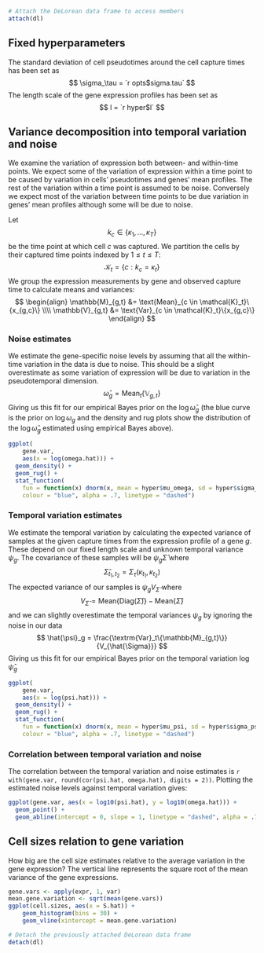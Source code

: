 ```r
# Attach the DeLorean data frame to access members
attach(dl)
```

## Fixed hyperparameters

The standard deviation of cell pseudotimes around the cell capture times has been set as
$$
    \sigma_\tau = `r opts$sigma.tau`
$$
The length scale of the gene expression profiles has been set as
$$
l = `r hyper$l`
$$


## Variance decomposition into temporal variation and noise

We examine the variation of expression both between- and within-time points. We
expect some of the variation of expression within a time point to be caused by
variation in cells' pseudotimes and genes' mean profiles. The rest of the
variation within a time point is assumed to be noise.  Conversely we expect
most of the variation between time points to be due variation in genes' mean
profiles although some will be due to noise.

Let
$$
k_c \in \{\kappa_1, \dots, \kappa_T\}
$$
be the time point at which cell $c$ was captured. We partition the cells
by their captured time points indexed by $1 \le t \le T$:
$$
\mathcal{K}_t = \{c: k_c = \kappa_t\}
$$
We group the expression measurements by gene and observed capture time to
calculate means and variances:
$$
\begin{align}
\mathbb{M}_{g,t} &= \text{Mean}_{c \in \mathcal{K}_t}\{x_{g,c}\} \\\\
\mathbb{V}_{g,t} &= \text{Var}_{c \in \mathcal{K}_t}\{x_{g,c}\}
\end{align}
$$

### Noise estimates
We estimate the gene-specific noise levels by assuming that all the within-time
variation in the data is due to noise. This should be a slight overestimate as
some variation of expression will be due to variation in the pseudotemporal
dimension.
$$
  \hat{\omega}_g = \textrm{Mean}_t\{\mathbb{V}_{g,t}\}
$$
Giving us this fit for our empirical Bayes prior on the $\log \hat{\omega}_g$
(the blue curve is the prior on $\log \omega_g$ and the density and rug plots
show the distribution of the $\log \hat{\omega}_g$ estimated using empirical
Bayes above).
```r
ggplot(
    gene.var,
    aes(x = log(omega.hat))) +
  geom_density() +
  geom_rug() +
  stat_function(
    fun = function(x) dnorm(x, mean = hyper$mu_omega, sd = hyper$sigma_omega),
    colour = "blue", alpha = .7, linetype = "dashed")
```


### Temporal variation estimates
We estimate the temporal variation by calculating the expected variance of
samples at the given capture times from the expression profile of a gene $g$. These depend on our fixed length scale and unknown temporal variance $\psi_g$.
The covariance of these samples will be $\psi_g \hat{\Sigma}$ where
$$
  \hat{\Sigma}_{t_1,t_2} = \Sigma_\tau(\kappa_{t_1}, \kappa_{t_2})
$$
The expected variance of our samples is $\psi_g V_{\hat{\Sigma}}$ where
$$
  V_{\hat{\Sigma}} = \textrm{Mean}\{\textrm{Diag}(\hat{\Sigma})\} - \textrm{Mean}\{\hat{\Sigma}\}
$$
and we can slightly overestimate the temporal variances $\psi_g$ by ignoring the
noise in our data
$$
  \hat{\psi}_g = \frac{\textrm{Var}_t\{\mathbb{M}_{g,t}\}}{V_{\hat{\Sigma}}}
$$
Giving us this fit for our empirical Bayes prior on the temporal variation
$\log \hat{\psi}_g$
```r
ggplot(
    gene.var,
    aes(x = log(psi.hat))) +
  geom_density() +
  geom_rug() +
  stat_function(
    fun = function(x) dnorm(x, mean = hyper$mu_psi, sd = hyper$sigma_psi),
    colour = "blue", alpha = .7, linetype = "dashed")
```


### Correlation between temporal variation and noise

The correlation between the temporal variation and noise estimates is
`r with(gene.var, round(cor(psi.hat, omega.hat), digits = 2))`.
Plotting the estimated noise levels against temporal variation gives:
```r
ggplot(gene.var, aes(x = log10(psi.hat), y = log10(omega.hat))) +
  geom_point() +
  geom_abline(intercept = 0, slope = 1, linetype = "dashed", alpha = .7)
```


## Cell sizes relation to gene variation

How big are the cell size estimates relative to the average variation in the gene expression? The vertical line represents the square root of the mean
variance of the gene expressions.
```r
gene.vars <- apply(expr, 1, var)
mean.gene.variation <- sqrt(mean(gene.vars))
ggplot(cell.sizes, aes(x = S.hat)) +
    geom_histogram(bins = 30) +
    geom_vline(xintercept = mean.gene.variation)
```





```r
# Detach the previously attached DeLorean data frame
detach(dl)
```
